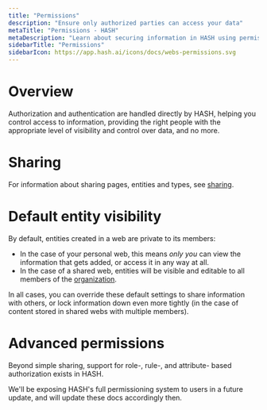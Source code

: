 ```yaml
---
title: "Permissions"
description: "Ensure only authorized parties can access your data"
metaTitle: "Permissions - HASH"
metaDescription: "Learn about securing information in HASH using permissions, and ensure that only those with authorization can access your data"
sidebarTitle: "Permissions"
sidebarIcon: https://app.hash.ai/icons/docs/webs-permissions.svg
---
```


# Overview

Authorization and authentication are handled directly by HASH, helping you control access to information, providing the right people with the appropriate level of visibility and control over data, and no more.

# Sharing

For information about sharing pages, entities and types, see [sharing](/guide/sharing).

# Default entity visibility

By default, entities created in a web are private to its members:

- In the case of your personal web, this means _only you_ can view the information that gets added, or access it in any way at all.
- In the case of a shared web, entities will be visible and editable to all members of the [organization](/guide/webs/orgs).

In all cases, you can override these default settings to share information with others, or lock information down even more tightly (in the case of content stored in shared webs with multiple members).

# Advanced permissions

Beyond simple sharing, support for role-, rule-, and attribute- based authorization exists in HASH.

<Callout style="information" type="coming-soon">
  We'll be exposing HASH's full permissioning system to users in a future
  update, and will update these docs accordingly then.
</Callout>
